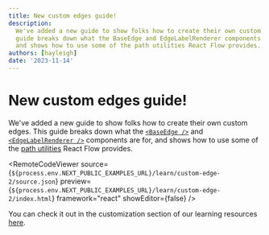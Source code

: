 ```yaml
---
title: New custom edges guide!
description:
  We've added a new guide to show folks how to create their own custom edges. This
  guide breaks down what the BaseEdge and EdgeLabelRenderer components are for,
  and shows how to use some of the path utilities React Flow provides.
authors: [hayleigh]
date: '2023-11-14'
---
```



# New custom edges guide!

We've added a new guide to show folks how to create their own custom edges. This
guide breaks down what the [`<BaseEdge />`](/api-reference/components/base-edge)
and [`<EdgeLabelRenderer />`](/api-reference/components/edge-label-renderer)
components are for, and shows how to use some of the
[path utilities](/api-reference/utils) React Flow provides.

<RemoteCodeViewer
  source={`${process.env.NEXT_PUBLIC_EXAMPLES_URL}/learn/custom-edge-2/source.json`}
  preview={`${process.env.NEXT_PUBLIC_EXAMPLES_URL}/learn/custom-edge-2/index.html`}
  framework="react"
  showEditor={false}
/>

You can check it out in the customization section of our learning resources
[here](/learn/customization/custom-edges).
